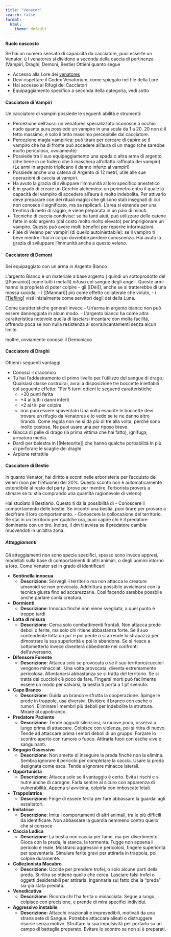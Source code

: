 ```yaml
---
title: "Venator"
search: false
format:
  html:
    theme: default
---
```


**Ruolo nascosto**

Se hai un numero sensato di capaccità da cacciatore, puoi esserte un Venator. ù
I venatores si dividono a seconda della caccia di pertinenza (Vampiri, Draghi, Demoni, Bestie)
Ottieni quanto segue

- Accesso alla Lore dei [venatores](/capitoli/Lore/Approfondimenti/Lore%20Nascosta/venatores.html)
- Devi rispettare il Codex Venatorium, come spiegato nel file della Lore
- Hai accesso ai Rifugi dei Cacciatori
- Equipaggiamento specifico a seconda della categoria, vedi sotto 

#### Cacciatore di Vampiri 

Un cacciatore di vampiri possiede le seguenti abilità e strumenti:

- Percezione dell’aura: un venatores specializzato riconosce a occhio nudo quanta aura possiede un vampiro in una scala da 1 a 20. 20 non è il tetto massimo, è solo il tetto massimo percepibile dal cacciatore.
- Percezione magia vampirica: può tirare per cercare di capire se il vampiro che ha di fronte può accedere all’aura di un mago (che sarebbe molto pericoloso, ovviamente)
- Possiede tra il suo equipaggiamento una spada o altra arma di argento.  (che tiene in un fodero che li maschera all’olfatto raffinato dei vampiri) (Le armi in argento triplicano il danno inferto ai vampiri)
- Possiede anche una catena di Argento di 12 metri, utile alle sue operazioni di caccia ai vampiri.
- Ha avuto la grazia di sviluppare l’immunità al loro specifico anestetico
- È in grado di creare un Cerchio alchemico: un perimetro entro il quale la capacità del vampiro di accedere all’aura è molto indebolita. Per attivarlo deve preparare con dei rituali magici che gli sono stati insegnati di cui non conosce il significato, ma sa replicarli. L’area si estende per una trentina di metri di raggio, e viene preparata in un paio di minuti.
- Tecniche di caccia condivise: se ha tanti aiuti, può utilizzare delle catene fatte in solo argento (dal costo molto molto elevato) per imprigionare un vampiro. Questo può avere molti benefici per reperire informazioni.
- Fiale di Veleno per vampiri (di quello autoiniettabile): se il vampiro ti beve mentre l’hai in corpo dovrebbe perdere conoscenza. Hai avuto la grazia di sviluppare l’immunità anche a questo veleno.

#### Cacciatore di Demoni

Sei equipaggiato con un arma in Argento Bianco 

L'argento Bianco è un materiale a base argento ( quindi un sottoprodotto del [[Pavranio]] come tutti i metalli) infuso col sangue degli angeli. Queste armi hanno la proprietà di poter colpire 
- gli [[Dèi]], anche se si tratterebbe di una mossa suicida, 
- i [[Mannari]] più come effetto collaterale che voluto, 
- i [[Tiefling]]( e sono infatti in dotazione ai [[Cacciatore di Tiefling]]) visti inizialmente come servitori degli dei della Luna.  

Come caratteristiche generali invece
- Un'arma in argento bianco non può essere danneggiata in alcun modo.
- L'argento bianco ha come altra caratteristica notevole quella di lasciarsi incantare con molta facilità, offrendo poca se non nulla resistenza ai sovraincantamenti senza alcun limite.

Inoltre, ovviamente conosci il Demoniaco

#### Cacciatore di Draghi

Ottieni i seguenti vantaggi

- Conosci il draconico
- Tu hai l'addestramento di primo livello per l'utilizzo del sangue di drago. Qualsiasi classe costruirai, avrai a disposizione tre boccette iniettabili col seguente effetto: 
	"Per 5 turni ottieni le seguenti caratteristiche 
	- +30 punti ferita 
	- +4 ai tutti i danni inferti 
	- +2 ai tiri per colpire 
	- non puoi essere spaventato 
Una volta esaurite le boccette devi trovare un rifugio da Venatores e io vedo se te ne danno altro tirando. Come regola non ne si dà più di tre alla volta, perché sono molto costose. Ne puoi usare una per riposo breve. 

- Giacca di pelle di drago (la prima vittima che hai fatto), ignifuga, armatura media. 
- Dardi per balestra in [[Meteorite]] che hanno qualche porbabilità in più di perforare le scaglie dei draghi. 
- Arpione retrattile

#### Cacciatore di Bestie

In quanto Venator, hai diritto a sconti nelle erboristerie per l'acquisto dei veleni (non per l'infuione) del 20%. Questo sconto non è automaticamente estendibile al resto del party (prove per mentire, l'erborista proverà a stimare se tu stia comprando una quantità ragionevole di veleno)

Hai studiato il Bestiario. Questo ti dà la possibilità di 
- Conoscere il comportamento delle bestie. Se incontri una bestia, puoi tirare per provare a decifrare il loro comportamento. 
- Conoscere la collocazione del territorio. Se stai in un territorio per qualche ora, puoi capire chi è il predatore dominante con un tiro. Inoltre, il dm ti avvisa se il predatore cambia muovendoti in un'altra zona.

##### Atteggiamenti 
Gli atteggiamenti non sono specie specifici, spesso sono invece appresi, modellati sulla base di comportamenti di altri animali, o degli uomini intorno a loro. Come Venator sei in grado di identificarli

- **Sentinella innocua**
	- **Descrizione**: Sorvegli il territorio ma non attacca le creature  umanoidi se non provocata. Addirittura possibile avvicinarsi con la tecnica giusta fino ad accarezzarle. Così facendo sarebbe possbile anche parlare conla creatura.

- **Dormienti**
	- **Descrizione**: Innocua finché non viene svegliata, a quel punto è troppo tardi

- **Lotta di misura**
	- **Descrizione**: Cerca solo combattimenti frontali. Non attacca prede deboli o ferite, ma solo chi ritiene abbastanza forte. Se il suo contendente lotta un po' e poi perde o si arrende lo strapazza per dimostrare la sua superiorità e poi lo abandona. Se si riesce a sottometterlo invece diventerà obbediente nei confronti dell'avversario. 

- **Difensore Furente**
	- **Descrizione**: Attacca solo se provocata o se il suo territorio/cuccioli vengono minacciati. Una volta provocata, diventa estremamente pericolosa. Allontanarsi abbastanza se si tratta del territorio. Se si tratta dei cuccioli c'è poco da fare. Fingersi morti può facilmente essere un modo per salvarsi, la bestia ti porta a 1 pf svenuto.

- **Capo Branco**
	- **Descrizione**: Guida un branco e sfrutta la cooperazione. Spinge le prede in trappole, usa diversivi. Dividere il branco con esche o rumori. Eliminare i membri più deboli per indebolire la struttura. Mirare al capobranco.

- **Predatore Paziente**
	- **Descrizione**: Tende agguati silenziosi, si muove poco, osserva a lungo prima di attaccare. Colpisce con violenza, poi si ritira di nuovo. Tende ad attaccare prima i embri deboli di un gruppo. Forzare lo scontro aperto con rumore o fuoco. Attirarla fuori con esche vive o sanguinanti. 

- **Segugio Ossessivo**
	- **Descrizione**: Non smette di inseguire la preda finché non la elimina. Sembra ignorare il pericolo per completare la caccia. Usare la preda designata come esca. Tende a ignorare minacce laterali.

- **Opportunista**
	- **Descrizione**: Attacca solo se il vantaggio è certo. Evita i rischi e si nutre anche di carogne. Farla sentire al sicuro con apparenza di vulnerabilità. Appena si avvicina, colpirla con imboscate letali.

- **Trappolatrice**
	- **Descrizione**: Finge di essere ferita per fare abbassare la guardai agli assaltatori.

- **Imitatrice**
	- **Descrizione**: Imita i comportamenti di altri animali, tra le più difficili da identificare. Non abbassare la guardia nemmeno contro quello che si consoce

- **Caccia Ludica**
	- **Descrizione**: La bestia non caccia per fame, ma per divertimento. Gioca con la preda, la stanca, la tormenta. Fugge non appena il pericolo è reale. Mostrarsi aggressivi e pericolosi, fingere superiorità per spaventarla. Simulare ferite gravi per attirarla in trappola, poi colpire duramente. 

- **Collezionista Macabro**
	- **Descrizione**: Uccide per prendere trofei, o solo alcune parti della preda. Si ritira se ottiene quello che cerca. Lasciare falsi trofei o oggetti desiderabili per attirarla. Ingannarla sul fatto che la “preda” sia già stata predata.    

- **Venedicativa**
	- **Descrizione**: Ricorda chi l'ha ferita o minacciata. Segue a lungo, colpisce con precisione, e prende di mira specifici individui.

- **Aggressivo instabile**
	- **Descrizione**: Attacchi irrazionali e imprevedibili, motivati da una strana sete di Sangue. Potrebbe attaccare alleati o distruggere risorse senza motivo. Sfruttare la sua impulsività per portarlo su un campo di battaglia preparato. Evitare lo scontro se non si è preparati.

